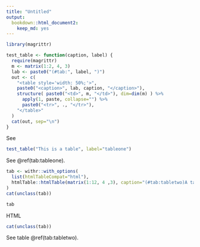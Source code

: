 ```yaml
---
title: "Untitled"
output: 
  bookdown::html_document2:
    keep_md: yes
---
```



```r
library(magrittr)

test_table <- function(caption, label) {
  require(magrittr)
  m <- matrix(1:2, 4, 3)
  lab <- paste0("(#tab:", label, ")")
  out <- c(
    "<table style='width: 50%;'>",
    paste0("<caption>", lab, caption, "</caption>"),
    structure( paste0("<td>", m, "</td>"), dim=dim(m) ) %>%
      apply(1, paste, collapse="") %>%
      paste0("<tr>", ., "</tr>"),
    "</table>"
  )
  cat(out, sep="\n")
}
```


See

```r
test_table("This is a table", label="tableone")
```


See \@ref(tab:tableone).


```r
tab <- withr::with_options(
  list(htmlTableCompat="html"),
  htmlTable::htmlTable(matrix(1:12, 4 ,3), caption="(#tab:tabletwo)A table")
)
cat(unclass(tab))
```

```r
tab
```

HTML

```r
cat(unclass(tab))
```

See table \@ref(tab:tabletwo).